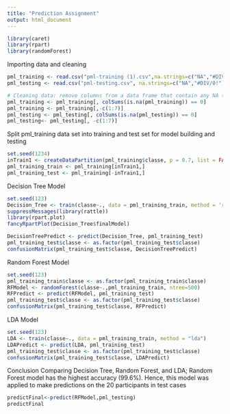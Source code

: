 ```yaml
---
title: "Prediction Assignment"
output: html_document
---
```


```r
library(caret)
library(rpart)
library(randomForest)
```



Importing data and cleaning 

```r
pml_training <- read.csv("pml-training (1).csv",na.strings=c("NA","#DIV/0!", ""))
pml_testing <- read.csv("pml-testing.csv", na.strings=c("NA","#DIV/0!", ""))

# Cleaning data: remove columns from a data frame that contain any NA (missing) values and first 7 columns
pml_training <- pml_training[, colSums(is.na(pml_training)) == 0]
pml_training <- pml_training[,-c(1:7)]
pml_testing <- pml_testing[, colSums(is.na(pml_testing)) == 0]
pml_testing<- pml_testing[, -c(1:7)]
```

Split pml_training data set into training and test set for model building and testing

```r
set.seed(1234)
inTrain1 <- createDataPartition(pml_training$classe, p = 0.7, list = FALSE)
pml_training_train <- pml_training[inTrain1,]
pml_training_test <- pml_training[-inTrain1,]
```

Decision Tree Model 
```r
set.seed(123)
Decision_Tree <- train(classe~., data = pml_training_train, method = 'rpart')
suppressMessages(library(rattle))
library(rpart.plot)
fancyRpartPlot(Decision_Tree$finalModel)
```
```r
DecisionTreePredict <- predict(Decision_Tree, pml_training_test)
pml_training_test$classe <- as.factor(pml_training_test$classe)
confusionMatrix(pml_training_test$classe, DecisionTreePredict)
```

Random Forest Model
```r
set.seed(123)
pml_training_train$classe <- as.factor(pml_training_train$classe)
RFModel <- randomForest(classe~.,pml_training_train, ntree=500)
RFPredict <- predict(RFModel, pml_training_test)
pml_training_test$classe <- as.factor(pml_training_test$classe)
confusionMatrix(pml_training_test$classe, RFPredict)
```

LDA Model

```r
set.seed(123)
LDA <- train(classe~., data = pml_training_train, method = "lda")
LDAPredict <- predict(LDA, pml_training_test)
pml_training_test$classe <- as.factor(pml_training_test$classe)
confusionMatrix(pml_training_test$classe, LDAPredict)
```
Conclusion
Comparing Decision Tree, Random Forest, and LDA; Random Forest model has the highest accuracy (99.6%). Hence, this model was applied to make predictions on the 20 participants in test cases
```r
predictFinal<-predict(RFModel,pml_testing)
predictFinal
```


